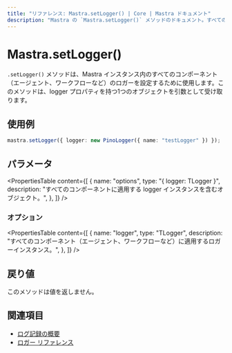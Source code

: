 ```yaml
---
title: "リファレンス: Mastra.setLogger() | Core | Mastra ドキュメント"
description: "Mastra の `Mastra.setLogger()` メソッドのドキュメント。すべてのコンポーネント（エージェント、ワークフローなど）のロガーを設定します。"
---
```


# Mastra.setLogger()

`.setLogger()` メソッドは、Mastra インスタンス内のすべてのコンポーネント（エージェント、ワークフローなど）のロガーを設定するために使用します。このメソッドは、logger プロパティを持つ1つのオブジェクトを引数として受け取ります。

## 使用例

```typescript copy
mastra.setLogger({ logger: new PinoLogger({ name: "testLogger" }) });
```

## パラメータ

<PropertiesTable
  content={[
    {
      name: "options",
      type: "{ logger: TLogger }",
      description: "すべてのコンポーネントに適用する logger インスタンスを含むオブジェクト。",
    },
  ]}
/>

### オプション

<PropertiesTable
  content={[
    {
      name: "logger",
      type: "TLogger",
      description: "すべてのコンポーネント（エージェント、ワークフローなど）に適用するロガーインスタンス。",
    },
  ]}
/>

## 戻り値

このメソッドは値を返しません。

## 関連項目

- [ログ記録の概要](../../docs/observability/logging.mdx)
- [ロガー リファレンス](../../reference/observability/logger.mdx)